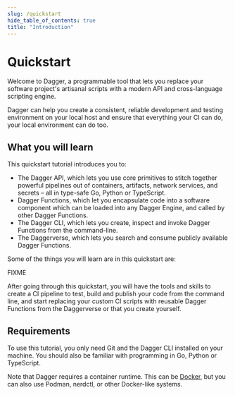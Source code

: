 ```yaml
---
slug: /quickstart
hide_table_of_contents: true
title: "Introduction"
---
```


# Quickstart

Welcome to Dagger, a programmable tool that lets you replace your software project's artisanal scripts with a modern API and cross-language scripting engine.

Dagger can help you create a consistent, reliable development and testing environment on your local host and ensure that everything your CI can do, your local environment can do too.

## What you will learn

This quickstart tutorial introduces you to:

- The Dagger API, which lets you use core primitives to stitch together powerful pipelines out of containers, artifacts, network services, and secrets – all in type-safe Go, Python or TypeScript.
- Dagger Functions, which let you encapsulate code into a software component which can be loaded into any Dagger Engine, and called by other Dagger Functions.
- The Dagger CLI, which lets you create, inspect and invoke Dagger Functions from the command-line.
- The Daggerverse, which lets you search and consume publicly available Dagger Functions.

Some of the things you will learn are in this quickstart are:

FIXME

After going through this quickstart, you will have the tools and skills to create a CI pipeline to test, build and publish your code from the command line, and start replacing your custom CI scripts with reusable Dagger Functions from the Daggerverse or that you create yourself.

## Requirements

To use this tutorial, you only need Git and the Dagger CLI installed on your machine. You should also be familiar with programming in Go, Python or TypeScript.

Note that Dagger requires a container runtime. This can be [Docker](https://docs.docker.com/engine/install/), but you can also use Podman, nerdctl, or other Docker-like systems.
